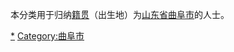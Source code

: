 {{Catnav|頁面分類|各種主題的頁面分類|依中国各省来作的分类|各地中国人|山东人|济宁人}}
{{Catnav|頁面分類|人物|各國人物|中国人|各地中国人|山东人|济宁人}}

本分类用于归纳[[籍贯|籍贯]]（出生地）为[[山东省|山东省]][[曲阜市|曲阜市]]的人士。

[[Category:济宁人|*]]
[[Category:曲阜市|Category:曲阜市]]